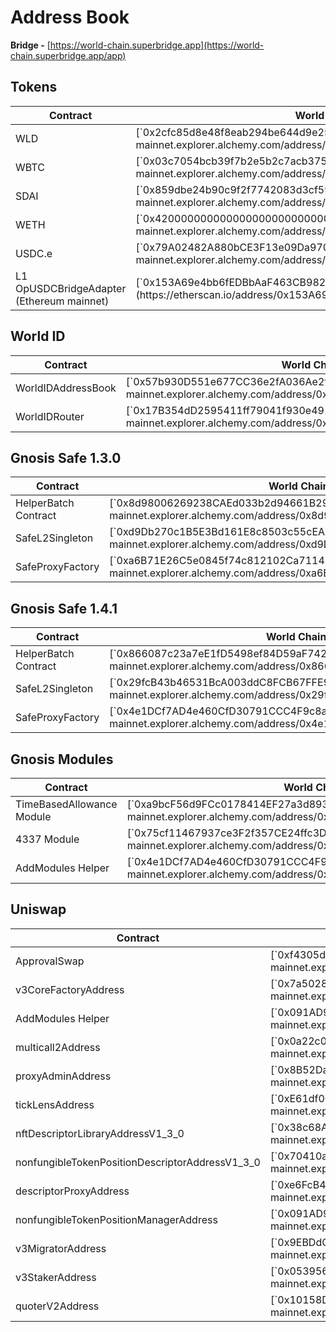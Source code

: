 # Address Book

**Bridge -**  [](https://world-chain.superbridge.app/)[https://world-chain.superbridge.app](https://world-chain.superbridge.app/app)

## Tokens

<table>
  <thead>
    <tr>
      <th>Contract</th>
      <th>World Chain Mainnet Address</th>
    </tr>
  </thead>
  <tbody>
    <tr>
      <td className="align-middle">WLD</td>
      <td className="align-middle">[`0x2cfc85d8e48f8eab294be644d9e25c3030863003`](https://worldchain-mainnet.explorer.alchemy.com/address/0x2cFc85d8E48F8EAB294be644d9E25C3030863003)</td>
    </tr>
    <tr>
      <td className="align-middle">WBTC</td>
      <td className="align-middle">[`0x03c7054bcb39f7b2e5b2c7acb37583e32d70cfa3`](https://worldchain-mainnet.explorer.alchemy.com/address/0x03c7054bcb39f7b2e5b2c7acb37583e32d70cfa3)</td>
    </tr>
    <tr>
      <td className="align-middle">SDAI</td>
      <td className="align-middle">[`0x859dbe24b90c9f2f7742083d3cf59ca41f55be5d`](https://worldchain-mainnet.explorer.alchemy.com/address/0x859dbe24b90c9f2f7742083d3cf59ca41f55be5d)</td>
    </tr>    <tr>
      <td className="align-middle">WETH</td>
      <td className="align-middle">[`0x4200000000000000000000000000000000000006`](https://worldchain-mainnet.explorer.alchemy.com/address/0x4200000000000000000000000000000000000006)</td>
    </tr>    <tr>
      <td className="align-middle">USDC.e</td>
      <td className="align-middle">[`0x79A02482A880bCE3F13e09Da970dC34db4CD24d1`](https://worldchain-mainnet.explorer.alchemy.com/address/0x79A02482A880bCE3F13e09Da970dC34db4CD24d1)</td>
    </tr>    <tr>
      <td className="align-middle">L1 OpUSDCBridgeAdapter (Ethereum mainnet)</td>
      <td className="align-middle">[`0x153A69e4bb6fEDBbAaF463CB982416316c84B2dB`](https://etherscan.io/address/0x153A69e4bb6fEDBbAaF463CB982416316c84B2dB)</td>
    </tr>
  </tbody>
</table>

## World ID

<table>
  <thead>
    <tr>
      <th>Contract</th>
      <th>World Chain Mainnet Address</th>
    </tr>
  </thead>
  <tbody>
    <tr>
      <td className="align-middle">WorldIDAddressBook</td>
      <td className="align-middle">[`0x57b930D551e677CC36e2fA036Ae2fe8FdaE0330D`](https://worldchain-mainnet.explorer.alchemy.com/address/0x57b930D551e677CC36e2fA036Ae2fe8FdaE0330D)</td>
    </tr>
    <tr>
      <td className="align-middle">WorldIDRouter</td>
      <td className="align-middle">[`0x17B354dD2595411ff79041f930e491A4Df39A278`](https://worldchain-mainnet.explorer.alchemy.com/address/0x17B354dD2595411ff79041f930e491A4Df39A278)</td>
    </tr>
  </tbody>
</table>

## **Gnosis Safe 1.3.0**

<table>
  <thead>
    <tr>
      <th>Contract</th>
      <th>World Chain Mainnet Address</th>
    </tr>
  </thead>
  <tbody>
    <tr>
      <td className="align-middle">HelperBatch Contract</td>
      <td className="align-middle">[`0x8d98006269238CAEd033b2d94661B29312AD09b7`](https://worldchain-mainnet.explorer.alchemy.com/address/0x8d98006269238CAEd033b2d94661B29312AD09b7)</td>
    </tr>
    <tr>
      <td className="align-middle">SafeL2Singleton</td>
      <td className="align-middle">[`0xd9Db270c1B5E3Bd161E8c8503c55cEABeE709552`](https://worldchain-mainnet.explorer.alchemy.com/address/0xd9Db270c1B5E3Bd161E8c8503c55cEABeE709552)</td>
    </tr>
    <tr>
      <td className="align-middle">SafeProxyFactory</td>
      <td className="align-middle">[`0xa6B71E26C5e0845f74c812102Ca7114b6a896AB2`](https://worldchain-mainnet.explorer.alchemy.com/address/0xa6B71E26C5e0845f74c812102Ca7114b6a896AB2)</td>
    </tr>
  </tbody>
</table>


## **Gnosis Safe 1.4.1**

<table>
  <thead>
    <tr>
      <th>Contract</th>
      <th>World Chain Mainnet Address</th>
    </tr>
  </thead>
  <tbody>
    <tr>
      <td className="align-middle">HelperBatch Contract</td>
      <td className="align-middle">[`0x866087c23a7eE1fD5498ef84D59aF742f3d4b322`](https://worldchain-mainnet.explorer.alchemy.com/address/0x866087c23a7eE1fD5498ef84D59aF742f3d4b322)</td>
    </tr>
    <tr>
      <td className="align-middle">SafeL2Singleton</td>
      <td className="align-middle">[`0x29fcB43b46531BcA003ddC8FCB67FFE91900C762`](https://worldchain-mainnet.explorer.alchemy.com/address/0x29fcB43b46531BcA003ddC8FCB67FFE91900C762)</td>
    </tr>
    <tr>
      <td className="align-middle">SafeProxyFactory</td>
      <td className="align-middle">[`0x4e1DCf7AD4e460CfD30791CCC4F9c8a4f820ec67`](https://worldchain-mainnet.explorer.alchemy.com/address/0x4e1DCf7AD4e460CfD30791CCC4F9c8a4f820ec67)</td>
    </tr>
  </tbody>
</table>

## **Gnosis Modules**

<table>
  <thead>
    <tr>
      <th>Contract</th>
      <th>World Chain Mainnet Address</th>
    </tr>
  </thead>
  <tbody>
    <tr>
      <td className="align-middle">TimeBasedAllowance Module</td>
      <td className="align-middle">[`0xa9bcF56d9FCc0178414EF27a3d893C9469e437B7`](https://worldchain-mainnet.explorer.alchemy.com/address/0xa9bcF56d9FCc0178414EF27a3d893C9469e437B7)</td>
    </tr>
    <tr>
      <td className="align-middle">4337 Module</td>
      <td className="align-middle">[`0x75cf11467937ce3F2f357CE24ffc3DBF8fD5c226`](https://worldchain-mainnet.explorer.alchemy.com/address/0x75cf11467937ce3F2f357CE24ffc3DBF8fD5c226)</td>
    </tr>
    <tr>
      <td className="align-middle">AddModules Helper</td>
      <td className="align-middle">[`0x4e1DCf7AD4e460CfD30791CCC4F9c8a4f820ec67`](https://worldchain-mainnet.explorer.alchemy.com/address/0x4e1DCf7AD4e460CfD30791CCC4F9c8a4f820ec67)</td>
    </tr>
  </tbody>
</table>

## Uniswap

<table>
  <thead>
    <tr>
      <th>Contract</th>
      <th>World Chain Mainnet Address</th>
    </tr>
  </thead>
  <tbody>
    <tr>
      <td className="align-middle">ApprovalSwap</td>
      <td className="align-middle">[`0xf4305dd6256dc2b0d07caaf2953688defbc86e9d`](https://worldchain-mainnet.explorer.alchemy.com/address/0xf4305dd6256dc2b0d07caaf2953688defbc86e9d)</td>
    </tr>
    <tr>
      <td className="align-middle">v3CoreFactoryAddress</td>
      <td className="align-middle">[`0x7a5028BDa40e7B173C278C5342087826455ea25a`](https://worldchain-mainnet.explorer.alchemy.com/address/0x7a5028BDa40e7B173C278C5342087826455ea25a)</td>
    </tr>
    <tr>
      <td className="align-middle">AddModules Helper</td>
      <td className="align-middle">[`0x091AD9e2e6e5eD44c1c66dB50e49A601F9f36cF6`](https://worldchain-mainnet.explorer.alchemy.com/address/0x091AD9e2e6e5eD44c1c66dB50e49A601F9f36cF6)</td>
    </tr>
    <tr>
      <td className="align-middle">multicall2Address</td>
      <td className="align-middle">[`0x0a22c04215c97E3F532F4eF30e0aD9458792dAB9`](https://worldchain-mainnet.explorer.alchemy.com/address/0x0a22c04215c97E3F532F4eF30e0aD9458792dAB9)</td>
    </tr>
    <tr>
      <td className="align-middle">proxyAdminAddress</td>
      <td className="align-middle">[`0x8B52DaCB7B5d9A959CDcD5419061c0eDD1296c29`](https://worldchain-mainnet.explorer.alchemy.com/address/0x8B52DaCB7B5d9A959CDcD5419061c0eDD1296c29)</td>
    </tr>
    <tr>
      <td className="align-middle">tickLensAddress</td>
      <td className="align-middle">[`0xE61df0CaC9d85876aCE5E3037005D80943570623`](https://worldchain-mainnet.explorer.alchemy.com/address/0xE61df0CaC9d85876aCE5E3037005D80943570623)</td>
    </tr>
    <tr>
      <td className="align-middle">nftDescriptorLibraryAddressV1_3_0</td>
      <td className="align-middle">[`0x38c68A1D60C47973EcE5bc1725B65D8Bec438192`](https://worldchain-mainnet.explorer.alchemy.com/address/0x38c68A1D60C47973EcE5bc1725B65D8Bec438192)</td>
    </tr>
    <tr>
      <td className="align-middle">nonfungibleTokenPositionDescriptorAddressV1_3_0</td>
      <td className="align-middle">[`0x70410a302c4a5c52C659b780941c947Abd437FeB`](https://worldchain-mainnet.explorer.alchemy.com/address/0x70410a302c4a5c52C659b780941c947Abd437FeB)</td>
    </tr>
    <tr>
      <td className="align-middle">descriptorProxyAddress</td>
      <td className="align-middle">[`0xe6FcB4952b2d3Fab6DA4BC165831f5575e093feC`](https://worldchain-mainnet.explorer.alchemy.com/address/0xe6FcB4952b2d3Fab6DA4BC165831f5575e093feC)</td>
    </tr>
   <tr>
      <td className="align-middle">nonfungibleTokenPositionManagerAddress</td>
      <td className="align-middle">[`0x091AD9e2e6e5eD44c1c66dB50e49A601F9f36cF6`](https://worldchain-mainnet.explorer.alchemy.com/address/0x091AD9e2e6e5eD44c1c66dB50e49A601F9f36cF6)</td>
    </tr>
   <tr>
      <td className="align-middle">v3MigratorAddress</td>
      <td className="align-middle">[`0x9EBDdCBa71C9027E1eB45135672a30bcFEec9de3`](https://worldchain-mainnet.explorer.alchemy.com/address/0x9EBDdCBa71C9027E1eB45135672a30bcFEec9de3)</td>
    </tr>
   <tr>
      <td className="align-middle">v3StakerAddress</td>
      <td className="align-middle">[`0x053956ab1618EcaCc135Ebc18Fd7564979aD4295`](https://worldchain-mainnet.explorer.alchemy.com/address/0x053956ab1618EcaCc135Ebc18Fd7564979aD4295)</td>
    </tr>
   <tr>
      <td className="align-middle">quoterV2Address</td>
      <td className="align-middle">[`0x10158D43e6cc414deE1Bd1eB0EfC6a5cBCfF244c`](https://worldchain-mainnet.explorer.alchemy.com/address/0x10158D43e6cc414deE1Bd1eB0EfC6a5cBCfF244c)</td>
    </tr>
  </tbody>
</table>
